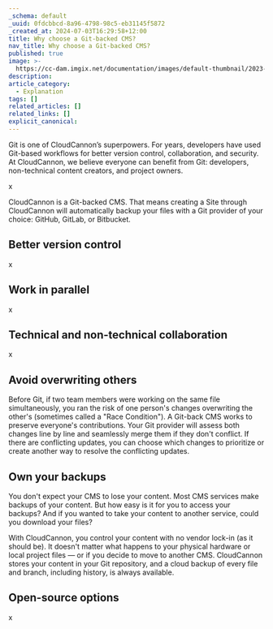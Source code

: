 ```yaml
---
_schema: default
_uuid: 0fdcbbcd-8a96-4798-98c5-eb31145f5872
_created_at: 2024-07-03T16:29:58+12:00
title: Why choose a Git-backed CMS?
nav_title: Why choose a Git-backed CMS?
published: true
image: >-
  https://cc-dam.imgix.net/documentation/images/default-thumbnail/2023-Q4/CloudCannon-Documentation-Thumbnail.png
description:
article_category:
  - Explanation
tags: []
related_articles: []
related_links: []
explicit_canonical:
---
```

Git is one of CloudCannon’s superpowers. For years, developers have used Git-based workflows for better version control, collaboration, and security. At CloudCannon, we believe everyone can benefit from Git: developers, non-technical content creators, and project owners.

x

CloudCannon is a Git-backed CMS. That means creating a Site through CloudCannon will automatically backup your files with a Git provider of your choice: GitHub, GitLab, or Bitbucket.

## Better version control

x

## Work in parallel

x

## Technical and non-technical collaboration

x

## Avoid overwriting others

Before Git, if two team members were working on the same file simultaneously, you ran the risk of one person's changes overwriting the other's (sometimes called a "Race Condition"). A Git-back CMS works to preserve everyone's contributions. Your Git provider will assess both changes line by line and seamlessly merge them if they don't conflict. If there are conflicting updates, you can choose which changes to prioritize or create another way to resolve the conflicting updates.

## Own your backups

You don't expect your CMS to lose your content. Most CMS services make backups of your content. But how easy is it for you to access your backups? And if you wanted to take your content to another service, could you download your files?

With CloudCannon, you control your content with no vendor lock-in (as it should be). It doesn't matter what happens to your physical hardware or local project files — or if you decide to move to another CMS. CloudCannon stores your content in your Git repository, and a cloud backup of every file and branch, including history, is always available.

## Open-source options

x